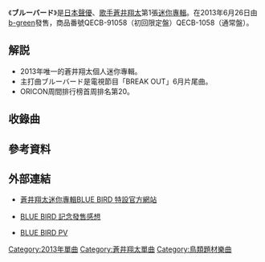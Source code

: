 
{{Infobox single
| Name = ブルーバード
| Artist = [[蒼井翔太|蒼井翔太]]
| Cover = 
| Cover size = 
| Album = 
| A-side = 
| B-side = 月下の華<br/>愛のささめきごと<br/>SHOT A LOVE！<br/>君のとなりで
| Released = 2013年6月26日
| Format = [[迷你專輯|迷你專輯]]
| Recorded = 2013年<br/>{{JPN}}
| Genre = [[日本流行音樂|J-POP]]・[[遊戲歌曲|遊戲歌曲]]
| Length = 23:27<ref name="tower">{{Cite web|url=http://tower.jp/item/3243574/|title=ブルーバード|publisher=[[淘兒唱片|TOWER RECORDS]]|accessdate=2013-08-27|archivedate=2016-03-05|archiveurl=https://web.archive.org/web/20160305021542/http://tower.jp/item/3243574/|dead-url=no}}</ref>
| Label = [[b-green|b-green]]（QECB-91058）<br/>[[b-green|b-green]]（QECB-1058）
| Writer = 上松範康（Elements Garden）（作詞．作曲 #1）<br/>藤田淳平（Elements Garden）（編曲．作曲 #1 #2）<br/>香月亜哉音（作詞 #2）<br/>RUCCA（作詞 #3 #4）<br/>中山真斗（Elements Garden）（作曲．編曲 #3）<br/>菊田大介（Elements Garden）（作曲．編曲 #4）藤間 仁（Elements Garden）<br/>（編曲 #5）<br/>[[蒼井翔太|蒼井翔太]]（作曲．作詞 #5）
| Producer = 
| Certification = 
| Chart position = * 日間最高順位第19位（Oricon）
* 週間最高順位第20位（[[Oricon|Oricon]]）
| Last single = 
| This single = '''ブルーバード'''<br/>（2013年）
| Next single = 
| Misc = 
}}
《'''ブルーバード'''》是[[日本|日本]][[聲優|聲優]]、[[歌手|歌手]][[蒼井翔太|蒼井翔太]]第1張[[迷你專輯|迷你專輯]]。在2013年6月26日由[[b-green|b-green]]發售，商品番號QECB-91058（初回限定盤）QECB-1058（通常盤）。

== 解説 ==
* 2013年唯一的蒼井翔太個人迷你專輯。
* 主打曲ブルーバード是電視節目「BREAK OUT」6月片尾曲。
* ORICON周間排行榜首周排名第20。

== 收錄曲 ==
{{tracklist
| collapsed = 
| headline = CD迷你專輯
| extra_column = 編曲
| total_length = 23:24
| all_writing =
| all_lyrics = 
| all_music = 
| all_arrangements= 

| title1 = ブルーバード
| note1 = テレビ朝日系全国放送「BREAK OUT」6月度エンディング・トラック
| writer1 = 
| lyrics1 = [[上松範康|上松範康]]（Elements Garden）
| music1 = [[上松範康|上松範康]]（Elements Garden）
| extra1 = 藤田淳平（Elements Garden）
| length1 = 4:31

| title2 = 月下の華
| note2 = 「美男大奥 DRAMA CD」主題曲
| writer2 = 
| lyrics2 = 香月亜哉音
| music2 = 藤田淳平（Elements Garden）
| extra2 = 藤田淳平（Elements Garden）
| length2 = 4:36

| title3 = 愛のささめきごと
| note3 = 「三国志LOVERS DRAMA CD」主題曲
| writer3 =
| lyrics3 = [[RUCCA|RUCCA]]
| music3 = 中山真斗（Elements Garden）
| extra3 = 中山真斗（Elements Garden）
| length3 = 4:16

| title4 = SHOT A LOVE！
| note4 = 
| writer4 =
| lyrics4 = [[RUCCA|RUCCA]]
| music4 = 菊田大介（Elements Garden）
| extra4 = 菊田大介（Elements Garden）
| length4 = 4:58

| title5 = 君のとなりで
| note5 = 
| writer5 =
| lyrics5 = [[蒼井翔太|蒼井翔太]]
| music5 = [[蒼井翔太|蒼井翔太]]
| extra5 = 藤間 仁（Elements Garden）
| length5 = 4:54

}}

== 參考資料 ==
{{Reflist}}

== 外部連結 ==
*{{Ja icon}}[http://www.broccoli.co.jp/cd/shouta_aoi_bluebird/index.php#.UhyCpxsybXo/ 蒼井翔太迷你專輯BLUE BIRD 特設官方網站]{{Wayback|url=http://www.broccoli.co.jp/cd/shouta_aoi_bluebird/index.php#.UhyCpxsybXo/|date=20130831210029}}
*{{Ja icon}}[http://www.youtube.com/watch?feature=player_embedded&v=xPDJl_N3ZAQ BLUE BIRD 記念發售感想]{{Wayback|url=http://www.youtube.com/watch?feature=player_embedded&v=xPDJl_N3ZAQ|date=20160409003355}}
*{{Ja icon}}[http://www.youtube.com/watch?feature=player_embedded&v=nCC1l32BlII BLUE BIRD PV]{{Wayback|url=http://www.youtube.com/watch?feature=player_embedded&v=nCC1l32BlII |date=20161006124145 }}
[[Category:2013年單曲|Category:2013年單曲]]
[[Category:蒼井翔太單曲|Category:蒼井翔太單曲]]
[[Category:鳥類題材樂曲|Category:鳥類題材樂曲]]